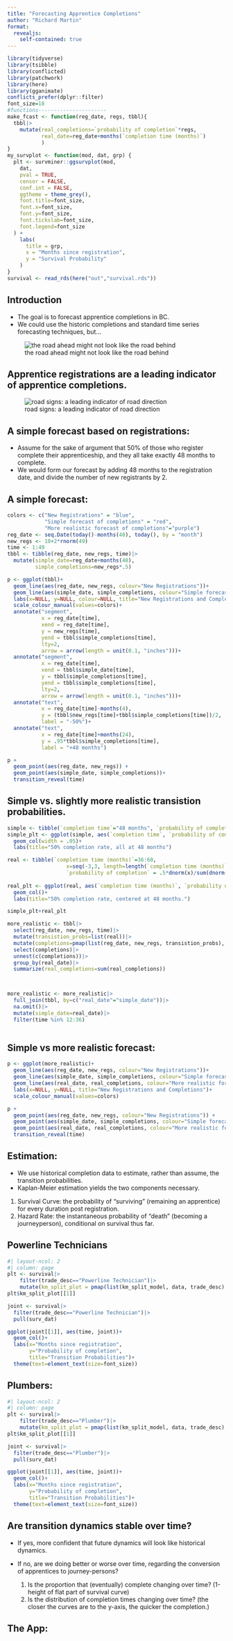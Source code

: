 ```yaml
---
title: "Forecasting Apprentice Completions"
author: "Richard Martin"
format: 
  revealjs:
    self-contained: true
---
```


```r
library(tidyverse)
library(tsibble)
library(conflicted)
library(patchwork)
library(here)
library(gganimate)
conflicts_prefer(dplyr::filter)
font_size=18
#functions----------------------
make_fcast <- function(reg_date, regs, tbbl){
  tbbl|>
    mutate(real_completions=`probability of completion`*regs,
           real_date=reg_date+months(`completion time (months)`)
           )
}
my_survplot <- function(mod, dat, grp) {
  plt <- survminer::ggsurvplot(mod,
    dat,
    pval = TRUE,
    censor = FALSE,
    conf.int = FALSE,
    ggtheme = theme_grey(),
    font.title=font_size,
    font.x=font_size,
    font.y=font_size,
    font.tickslab=font_size,
    font.legend=font_size
  ) +
    labs(
      title = grp,
      x = "Months since registration",
      y = "Survival Probability"
    )
}
survival <- read_rds(here("out","survival.rds"))
```

## Introduction

-   The goal is to forecast apprentice completions in BC.
-   We could use the historic completions and standard time series forecasting techniques, but...

![the road ahead might not look like the road behind](blacked_out.jpg)

## Apprentice registrations are a leading indicator of apprentice completions.

![road signs: a leading indicator of road direction](with_signs.jpg)

## A simple forecast based on registrations:

-   Assume for the sake of argument that 50% of those who register complete their apprenticeship, and they all take exactly 48 months to complete.
-   We would form our forecast by adding 48 months to the registration date, and divide the number of new registrants by 2.

## A simple forecast:

```r
colors <- c("New Registrations" = "blue", 
            "Simple forecast of completions" = "red",
            "More realistic forecast of completions"="purple")
reg_date <- seq.Date(today()-months(48), today(), by = "month")
new_regs <- 10+2*rnorm(49)
time <- 1:49
tbbl <- tibble(reg_date, new_regs, time)|>
  mutate(simple_date=reg_date+months(48),
         simple_completions=new_regs*.5)

p <- ggplot(tbbl)+
  geom_line(aes(reg_date, new_regs, colour="New Registrations"))+
  geom_line(aes(simple_date, simple_completions, colour="Simple forecast of completions"))+
  labs(x=NULL, y=NULL, colour=NULL, title="New Registrations and Completions")+
  scale_colour_manual(values=colors)+
  annotate("segment", 
           x = reg_date[time], 
           xend = reg_date[time], 
           y = new_regs[time], 
           yend = tbbl$simple_completions[time], 
           lty=2, 
           arrow = arrow(length = unit(0.1, "inches")))+
  annotate("segment", 
           x = reg_date[time], 
           xend = tbbl$simple_date[time], 
           y = tbbl$simple_completions[time], 
           yend = tbbl$simple_completions[time], 
           lty=2, 
           arrow = arrow(length = unit(0.1, "inches")))+
  annotate("text", 
           x = reg_date[time]-months(4), 
           y = (tbbl$new_regs[time]+tbbl$simple_completions[time])/2, 
           label = "-50%")+
  annotate("text", 
           x = reg_date[time]+months(24), 
           y = .95*tbbl$simple_completions[time], 
           label = "+48 months")

p +
  geom_point(aes(reg_date, new_regs)) +
  geom_point(aes(simple_date, simple_completions))+
  transition_reveal(time)

```


## Simple vs. slightly more realistic transistion probabilities.

```r
simple <- tibble(`completion time`="48 months", `probability of completion`=.5)
simple_plt <- ggplot(simple, aes(`completion time`, `probability of completion`))+
  geom_col(width = .05)+
  labs(title="50% completion rate, all at 48 months")

real <- tibble(`completion time (months)`=36:60,
                   x=seq(-3,3, length=length(`completion time (months)`)),
                   `probability of completion` = .5*dnorm(x)/sum(dnorm(x)))
                   
real_plt <- ggplot(real, aes(`completion time (months)`, `probability of completion`))+
  geom_col()+
  labs(title="50% completion rate, centered at 48 months.")

simple_plt+real_plt
```

```r
more_realistic <- tbbl|>
  select(reg_date, new_regs, time)|>
  mutate(transistion_probs=list(real))|>
  mutate(completions=pmap(list(reg_date, new_regs, transistion_probs), make_fcast))|>
  select(completions)|>
  unnest(c(completions))|>
  group_by(real_date)|>
  summarize(real_completions=sum(real_completions))



more_realistic <- more_realistic|>
  full_join(tbbl, by=c("real_date"="simple_date"))|>
  na.omit()|>
  mutate(simple_date=real_date)|>
  filter(time %in% 12:36)
 
```

## Simple vs more realistic forecast:

```r
p <- ggplot(more_realistic)+
  geom_line(aes(reg_date, new_regs, colour="New Registrations"))+
  geom_line(aes(simple_date, simple_completions, colour="Simple forecast of completions"))+
  geom_line(aes(real_date, real_completions, colour="More realistic forecast of completions"))+
  labs(x=NULL, y=NULL, title="New Registrations and Completions")+
  scale_colour_manual(values=colors)

p + 
  geom_point(aes(reg_date, new_regs, colour="New Registrations")) +
  geom_point(aes(simple_date, simple_completions, colour="Simple forecast of completions"))+
  geom_point(aes(real_date, real_completions, colour="More realistic forecast of completions"))+
  transition_reveal(time)

```

## Estimation:

-   We use historical completion data to estimate, rather than assume, the transition probabilities.
-   Kaplan-Meier estimation yields the two components necessary.

1)  Survival Curve: the probability of "surviving" (remaining an apprentice) for every duration post registration.
2)  Hazard Rate: the instantaneous probability of "death" (becoming a journeyperson), conditional on survival thus far.

## Powerline Technicians

```r
#| layout-ncol: 2
#| column: page
plt <- survival|>
    filter(trade_desc=="Powerline Technician")|>
    mutate(km_split_plot = pmap(list(km_split_model, data, trade_desc), my_survplot))
plt$km_split_plot[[1]]

joint <- survival|>
  filter(trade_desc=="Powerline Technician")|>
  pull(surv_dat)

ggplot(joint[[1]], aes(time, joint))+
  geom_col()+
  labs(x="Months since registration",
       y="Probability of completion",
       title="Transition Probabilities")+
  theme(text=element_text(size=font_size))

```

## Plumbers:

```r
#| layout-ncol: 2
#| column: page
plt <- survival|>
    filter(trade_desc=="Plumber")|>
    mutate(km_split_plot = pmap(list(km_split_model, data, trade_desc), my_survplot))
plt$km_split_plot[[1]]

joint <- survival|>
  filter(trade_desc=="Plumber")|>
  pull(surv_dat)

ggplot(joint[[1]], aes(time, joint))+
  geom_col()+
  labs(x="Months since registration",
       y="Probability of completion",
       title="Transition Probabilities")+
  theme(text=element_text(size=font_size))

```

##   Are transition dynamics stable over time?

-   If yes, more confident that future dynamics will look like historical dynamics.
-   If no, are we doing better or worse over time, regarding the conversion of apprentices to journey-persons?

    1) Is the proportion that (eventually) complete changing over time? (1-height of flat part of survival curve)
    2) Is the distribution of completion times changing over time? (the closer the curves are to the y-axis, the quicker the completion.)
    
##  The App:



